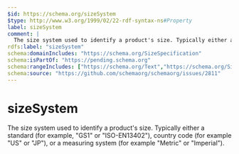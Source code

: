 ```yaml
---
$id: https://schema.org/sizeSystem
$type: http://www.w3.org/1999/02/22-rdf-syntax-ns#Property
label: sizeSystem
comment: |
  The size system used to identify a product's size. Typically either a standard (for example, "GS1" or "ISO-EN13402"), country code (for example "US" or "JP"), or a measuring system (for example "Metric" or "Imperial").
rdfs:label: "sizeSystem"
schema:domainIncludes: "https://schema.org/SizeSpecification"
schema:isPartOf: "https://pending.schema.org"
schema:rangeIncludes: ["https://schema.org/Text","https://schema.org/SizeSystemEnumeration"]
schema:source: "https://github.com/schemaorg/schemaorg/issues/2811"
---
```


# sizeSystem

The size system used to identify a product's size. Typically either a standard (for example, "GS1" or "ISO-EN13402"), country code (for example "US" or "JP"), or a measuring system (for example "Metric" or "Imperial").

